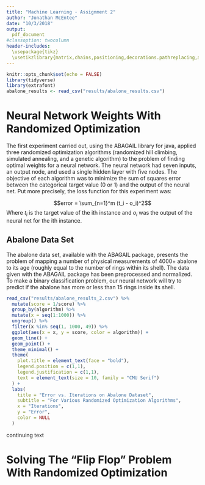 ```yaml
---
title: "Machine Learning - Assignment 2"
author: "Jonathan McEntee"
date: "10/3/2018"
output:
  pdf_document
#classoption: twocolumn
header-includes:
  \usepackage{tikz}
  \usetikzlibrary{matrix,chains,positioning,decorations.pathreplacing,arrows}
---
```


```r
knitr::opts_chunk$set(echo = FALSE)
library(tidyverse)
library(extrafont)
abalone_results <- read_csv("results/abalone_results.csv")
```

# Neural Network Weights With Randomized Optimization

The first experiment carried out, using the ABAGAIL library for java, applied three randomized optimization algorithms (randomized hill climbing, simulated annealing, and a genetic algorithm) to the problem of finding optimal weights for a neural network. The neural network had seven inputs, an output node, and used a single hidden layer with five nodes. The objective of each algorithm was to minimize the sum of squares error between the categorical target value (0 or 1) and the output of the neural net. Put more precisely, the loss function for this experiment was:

$$error = \sum_{n=1}^m (t_i - o_i)^2$$
Where $t_i$ is the target value of the ith instance and $o_i$ was the output of the neural net for the ith instance.

## Abalone Data Set

The abalone data set, available with the ABAGAIL package, presents the problem of mapping a number of physical measurements of 4000+ abalone to its age (roughly equal to the number of rings within its shell). The data given with the ABAGAIL package has been preprocessed and normalized. To make a binary classification problem, our neural network will try to predict if the abalone has more or less than 15 rings inside its shell.\linebreak

```r
read_csv("results/abalone_results_2.csv") %>%
  mutate(score = 1/score) %>%
  group_by(algorithm) %>%
  mutate(x = seq(1:1000)) %>%
  ungroup() %>%
  filter(x %in% seq(1, 1000, 49)) %>%
  ggplot(aes(x = x, y = score, color = algorithm)) +
  geom_line() +
  geom_point() +
  theme_minimal() +
  theme(
    plot.title = element_text(face = "bold"),
    legend.position = c(1,1),
    legend.justification = c(1,1),
    text = element_text(size = 10, family = "CMU Serif")
  ) +
  labs(
    title = "Error vs. Iterations on Abalone Dataset",
    subtitle = "For Various Randomized Optimization Algorithms",
    x = "Iterations",
    y = "Error",
    color = NULL
  )
```

continuing text

# Solving The "Flip Flop" Problem With Randomized Optimization
